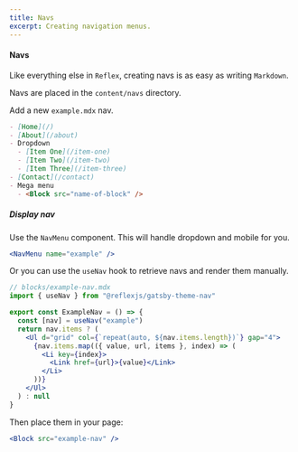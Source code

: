 ```yaml
---
title: Navs
excerpt: Creating navigation menus.
---
```


<Div>

#### Navs

Like everything else in `Reflex`, creating navs is as easy as writing `Markdown`.

Navs are placed in the `content/navs` directory.

Add a new `example.mdx` nav.

```md
- [Home](/)
- [About](/about)
- Dropdown
  - [Item One](/item-one)
  - [Item Two](/item-two)
  - [Item Three](/item-three)
- [Contact](/contact)
- Mega menu
  - <Block src="name-of-block" />
```

##### Display nav

Use the `NavMenu` component. This will handle dropdown and mobile for you.

```jsx
<NavMenu name="example" />
```

Or you can use the `useNav` hook to retrieve navs and render them manually.

```jsx
// blocks/example-nav.mdx
import { useNav } from "@reflexjs/gatsby-theme-nav"

export const ExampleNav = () => {
  const [nav] = useNav("example")
  return nav.items ? (
    <Ul d="grid" col={`repeat(auto, ${nav.items.length})`} gap="4">
      {nav.items.map(({ value, url, items }, index) => (
        <Li key={index}>
          <Link href={url}>{value}</Link>
        </Li>
      ))}
    </Ul>
  ) : null
}
```

Then place them in your page:

```jsx
<Block src="example-nav" />
```

</Div>

<Div>
  <NavMenu name="example" />
</Div>
